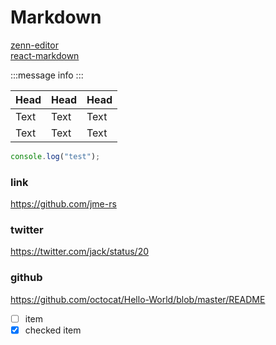 # Markdown

[zenn-editor](https://github.com/zenn-dev/zenn-editor)  
[react-markdown](https://github.com/remarkjs/react-markdown)

:::message
info
:::

| Head | Head | Head |
| ---- | ---- | ---- |
| Text | Text | Text |
| Text | Text | Text |

```ts:test.ts
console.log("test");
```

### link

https://github.com/jme-rs

### twitter

https://twitter.com/jack/status/20

### github

https://github.com/octocat/Hello-World/blob/master/README

- [ ] item
- [x] checked item